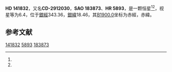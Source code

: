 {{Starbox begin
| name = HD 141832
}}
{{Starbox observe
| epoch = [[J2000.0|J2000.0]]
| constell = {{星座名待查}}<ref name=SIMBAD>{{cite web
 | url=http://simbad.u-strasbg.fr/simbad/sim-id?Ident=HR+5893
 | title=Pulsating variable Star
 | publisher=Centre de Données astronomiques de Strasbourg
 | work=SIMBAD
 | accessdate=2012-07-13
 | archive-date=2016-03-17
 | archive-url=https://web.archive.org/web/20160317085508/http://simbad.u-strasbg.fr/simbad/sim-id?Ident=HR+5893
 | dead-url=no
 }}</ref><ref name=DATA>{{cite web
 | url=http://vizier.u-strasbg.fr/viz-bin/VizieR-5?-out.add=.&-source=5050&-corr=PK=HR&-out.max=9999&HR=5893
 | title=VizieR Detailed Page
 | accessdate=2012-07-13
 | archive-date=2019-02-16
 | archive-url=https://web.archive.org/web/20190216084529/http://vizier.u-strasbg.fr/viz-bin/VizieR-5?-out.add=.&-source=5050&-corr=PK=HR&-out.max=9999&HR=5893
 | dead-url=no
 }}</ref>
| 星官 = 
| ra = {{RA|15|52|12.8}}<ref name=SIMBAD /><ref name=DATA />
| dec = {{DEC|-29|53|12}}<ref name=SIMBAD /><ref name=DATA />
| appmag_v = 6.4<ref name=SIMBAD /><ref name=DATA />
}}
{{Starbox character
| class = K1III<ref name=SIMBAD /><ref name=DATA />
| b-v = 0.98<ref name=SIMBAD /><ref name=DATA />
| u-b = 0.85<ref name=SIMBAD /><ref name=DATA />
| r-i = <ref name=SIMBAD /><ref name=DATA />
| variable = 
}}
{{Starbox astrometry
| radial_v = 0.85
| prop_mo_ra = -17
| parallax = 
| p_error = 
}}
{{Starbox catalog
| names =CD-2912030，[[SAO星表|SAO]] 183873，[[HD星表|HD]] 141832，[[HR星表|HR]] 5893}}
{{Starbox reference |Simbad=HR+5893}}
{{Starbox end}}

'''HD 141832'''，又名'''CD-2912030'''，'''SAO 183873'''、'''HR 5893'''，是一颗恒星<ref name=SIMBAD /><ref name=DATA />，视星等为6.4，位于[[銀道座標系|銀經]]343.36，[[銀道座標系|銀緯]]18.46，其[[B1900.0|B1900.0]]坐标为赤經{{RA|15|46|2.2}}，赤緯{{DEC|-29|18.46|59}}。

== 参考文献 ==
{{reflist}}

{{star-stub}}

[[Category:HD和HDE天體|141832]]
[[Category:HR天體|5893]]
[[Category:SAO天體|183873]]